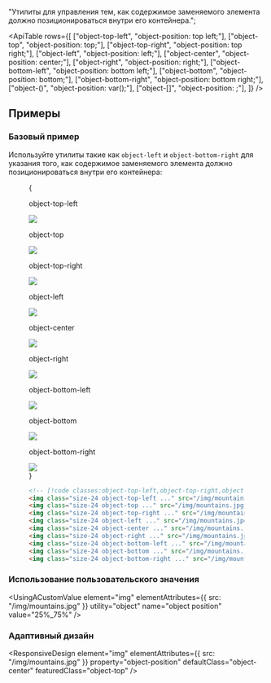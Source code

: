 
  "Утилиты для управления тем, как содержимое заменяемого элемента должно позиционироваться внутри его контейнера.";

<ApiTable
  rows={[
    ["object-top-left", "object-position: top left;"],
    ["object-top", "object-position: top;"],
    ["object-top-right", "object-position: top right;"],
    ["object-left", "object-position: left;"],
    ["object-center", "object-position: center;"],
    ["object-right", "object-position: right;"],
    ["object-bottom-left", "object-position: bottom left;"],
    ["object-bottom", "object-position: bottom;"],
    ["object-bottom-right", "object-position: bottom right;"],
    ["object-(<custom-property>)", "object-position: var(<custom-property>);"],
    ["object-[<value>]", "object-position: <value>;"],
  ]}
/>

## Примеры

### Базовый пример

Используйте утилиты такие как `object-left` и `object-bottom-right` для указания того, как содержимое заменяемого элемента должно позиционироваться внутри его контейнера:

<Figure hint="Наведите на примеры, чтобы увидеть полное изображение">

<Example padding={false}>
  {
    <div className="flex snap-x scroll-p-4 items-end overflow-x-scroll overflow-y-hidden p-8 pt-16 sm:grid sm:grid-cols-3 sm:gap-16">
      <div className="relative w-40 shrink-0 snap-start snap-always sm:w-auto">
        <p className="absolute inset-x-0 top-0 mb-3 -translate-y-8 text-center font-mono text-xs font-medium text-gray-500 dark:text-gray-400">
          object-top-left
        </p>
        <div className="group relative mx-auto size-20 rounded-lg">
          <div className="relative z-10 h-full w-full rounded-md bg-[url(https://images.unsplash.com/photo-1554629947-334ff61d85dc?ixid=MnwxMjA3fDB8MHxwaG90by1wYWdlfHx8fGVufDB8fHx8&ixlib=rb-1.2.1&auto=format&fit=crop&w=1000&h=1000&q=90)] bg-[size:8rem] bg-top-left ring-1 ring-black/10 ring-inset"></div>
          <img
            className="absolute top-0 left-0 size-32 max-w-none overflow-hidden rounded-md opacity-0 transition duration-100 sm:group-hover:opacity-25"
            src="https://images.unsplash.com/photo-1554629947-334ff61d85dc?ixid=MnwxMjA3fDB8MHxwaG90by1wYWdlfHx8fGVufDB8fHx8&ixlib=rb-1.2.1&auto=format&fit=crop&w=1000&h=1000&q=90"
          />
        </div>
      </div>
      <div className="relative w-40 shrink-0 snap-start snap-always sm:w-auto">
        <p className="absolute inset-x-0 top-0 mb-3 -translate-y-8 text-center font-mono text-xs font-medium text-gray-500 dark:text-gray-400">
          object-top
        </p>
        <div className="group relative mx-auto size-20 rounded-lg">
          <div className="relative z-10 h-full w-full rounded-md bg-[url(https://images.unsplash.com/photo-1554629947-334ff61d85dc?ixid=MnwxMjA3fDB8MHxwaG90by1wYWdlfHx8fGVufDB8fHx8&ixlib=rb-1.2.1&auto=format&fit=crop&w=1000&h=1000&q=90)] bg-[size:8rem] bg-top ring-1 ring-black/10 ring-inset"></div>
          <img
            className="absolute top-0 -left-6 size-32 max-w-none overflow-hidden rounded-md opacity-0 transition duration-100 sm:group-hover:opacity-25"
            src="https://images.unsplash.com/photo-1554629947-334ff61d85dc?ixid=MnwxMjA3fDB8MHxwaG90by1wYWdlfHx8fGVufDB8fHx8&ixlib=rb-1.2.1&auto=format&fit=crop&w=1000&h=1000&q=90"
          />
        </div>
      </div>
      <div className="relative w-40 shrink-0 snap-start snap-always sm:w-auto">
        <p className="absolute inset-x-0 top-0 mb-3 -translate-y-8 text-center font-mono text-xs font-medium text-gray-500 dark:text-gray-400">
          object-top-right
        </p>
        <div className="group relative mx-auto size-20 rounded-lg">
          <div className="relative z-10 h-full w-full rounded-md bg-[url(https://images.unsplash.com/photo-1554629947-334ff61d85dc?ixid=MnwxMjA3fDB8MHxwaG90by1wYWdlfHx8fGVufDB8fHx8&ixlib=rb-1.2.1&auto=format&fit=crop&w=1000&h=1000&q=90)] bg-[size:8rem] bg-top-right ring-1 ring-black/10 ring-inset"></div>
          <img
            className="absolute top-0 right-0 size-32 max-w-none overflow-hidden rounded-md opacity-0 transition duration-100 sm:group-hover:opacity-25"
            src="https://images.unsplash.com/photo-1554629947-334ff61d85dc?ixid=MnwxMjA3fDB8MHxwaG90by1wYWdlfHx8fGVufDB8fHx8&ixlib=rb-1.2.1&auto=format&fit=crop&w=1000&h=1000&q=90"
          />
        </div>
      </div>
      <div className="relative w-40 shrink-0 snap-start snap-always sm:w-auto">
        <p className="absolute inset-x-0 top-0 mb-3 -translate-y-8 text-center font-mono text-xs font-medium text-gray-500 dark:text-gray-400">
          object-left
        </p>
        <div className="group relative mx-auto size-20 rounded-lg">
          <div className="relative z-10 h-full w-full rounded-md bg-[url(https://images.unsplash.com/photo-1554629947-334ff61d85dc?ixid=MnwxMjA3fDB8MHxwaG90by1wYWdlfHx8fGVufDB8fHx8&ixlib=rb-1.2.1&auto=format&fit=crop&w=1000&h=1000&q=90)] bg-[size:8rem] bg-left ring-1 ring-black/10 ring-inset"></div>
          <img
            className="absolute -top-6 left-0 size-32 max-w-none overflow-hidden rounded-md opacity-0 transition duration-100 sm:group-hover:opacity-25"
            src="https://images.unsplash.com/photo-1554629947-334ff61d85dc?ixid=MnwxMjA3fDB8MHxwaG90by1wYWdlfHx8fGVufDB8fHx8&ixlib=rb-1.2.1&auto=format&fit=crop&w=1000&h=1000&q=90"
          />
        </div>
      </div>
      <div className="relative w-40 shrink-0 snap-start snap-always sm:w-auto">
        <p className="absolute inset-x-0 top-0 mb-3 -translate-y-8 text-center font-mono text-xs font-medium text-gray-500 dark:text-gray-400">
          object-center
        </p>
        <div className="group relative mx-auto size-20 rounded-lg">
          <div className="relative z-10 h-full w-full rounded-md bg-[url(https://images.unsplash.com/photo-1554629947-334ff61d85dc?ixid=MnwxMjA3fDB8MHxwaG90by1wYWdlfHx8fGVufDB8fHx8&ixlib=rb-1.2.1&auto=format&fit=crop&w=1000&h=1000&q=90)] bg-[size:8rem] bg-center ring-1 ring-black/10 ring-inset"></div>
          <img
            className="absolute -top-6 -left-6 size-32 max-w-none overflow-hidden rounded-md opacity-0 transition duration-100 sm:group-hover:opacity-25"
            src="https://images.unsplash.com/photo-1554629947-334ff61d85dc?ixid=MnwxMjA3fDB8MHxwaG90by1wYWdlfHx8fGVufDB8fHx8&ixlib=rb-1.2.1&auto=format&fit=crop&w=1000&h=1000&q=90"
          />
        </div>
      </div>
      <div className="relative w-40 shrink-0 snap-start snap-always sm:w-auto">
        <p className="absolute inset-x-0 top-0 mb-3 -translate-y-8 text-center font-mono text-xs font-medium text-gray-500 dark:text-gray-400">
          object-right
        </p>
        <div className="group relative mx-auto size-20 rounded-lg">
          <div className="relative z-10 h-full w-full rounded-md bg-[url(https://images.unsplash.com/photo-1554629947-334ff61d85dc?ixid=MnwxMjA3fDB8MHxwaG90by1wYWdlfHx8fGVufDB8fHx8&ixlib=rb-1.2.1&auto=format&fit=crop&w=1000&h=1000&q=90)] bg-[size:8rem] bg-right ring-1 ring-black/10 ring-inset"></div>
          <img
            className="absolute -top-6 right-0 size-32 max-w-none overflow-hidden rounded-md opacity-0 transition duration-100 sm:group-hover:opacity-25"
            src="https://images.unsplash.com/photo-1554629947-334ff61d85dc?ixid=MnwxMjA3fDB8MHxwaG90by1wYWdlfHx8fGVufDB8fHx8&ixlib=rb-1.2.1&auto=format&fit=crop&w=1000&h=1000&q=90"
          />
        </div>
      </div>
      <div className="relative w-40 shrink-0 snap-start snap-always sm:w-auto">
        <p className="absolute inset-x-0 top-0 mb-3 -translate-y-8 text-center font-mono text-xs font-medium text-gray-500 dark:text-gray-400">
          object-bottom-left
        </p>
        <div className="group relative mx-auto size-20 rounded-lg">
          <div className="relative z-10 h-full w-full rounded-md bg-[url(https://images.unsplash.com/photo-1554629947-334ff61d85dc?ixid=MnwxMjA3fDB8MHxwaG90by1wYWdlfHx8fGVufDB8fHx8&ixlib=rb-1.2.1&auto=format&fit=crop&w=1000&h=1000&q=90)] bg-[size:8rem] bg-bottom-left ring-1 ring-black/10 ring-inset"></div>
          <img
            className="absolute -top-12 left-0 size-32 max-w-none overflow-hidden rounded-md opacity-0 transition duration-100 sm:group-hover:opacity-25"
            src="https://images.unsplash.com/photo-1554629947-334ff61d85dc?ixid=MnwxMjA3fDB8MHxwaG90by1wYWdlfHx8fGVufDB8fHx8&ixlib=rb-1.2.1&auto=format&fit=crop&w=1000&h=1000&q=90"
          />
        </div>
      </div>
      <div className="relative w-40 shrink-0 snap-start snap-always sm:w-auto">
        <p className="absolute inset-x-0 top-0 mb-3 -translate-y-8 text-center font-mono text-xs font-medium text-gray-500 dark:text-gray-400">
          object-bottom
        </p>
        <div className="group relative mx-auto size-20 rounded-lg">
          <div className="relative z-10 h-full w-full rounded-md bg-[url(https://images.unsplash.com/photo-1554629947-334ff61d85dc?ixid=MnwxMjA3fDB8MHxwaG90by1wYWdlfHx8fGVufDB8fHx8&ixlib=rb-1.2.1&auto=format&fit=crop&w=1000&h=1000&q=90)] bg-[size:8rem] bg-bottom ring-1 ring-black/10 ring-inset"></div>
          <img
            className="absolute -top-12 -left-6 size-32 max-w-none overflow-hidden rounded-md opacity-0 transition duration-100 sm:group-hover:opacity-25"
            src="https://images.unsplash.com/photo-1554629947-334ff61d85dc?ixid=MnwxMjA3fDB8MHxwaG90by1wYWdlfHx8fGVufDB8fHx8&ixlib=rb-1.2.1&auto=format&fit=crop&w=1000&h=1000&q=90"
          />
        </div>
      </div>
      <div className="relative -mx-8 w-56 shrink-0 snap-start snap-always sm:w-auto">
        <p className="absolute inset-x-0 top-0 mb-3 -translate-y-8 text-center font-mono text-xs font-medium text-gray-500 dark:text-gray-400">
          object-bottom-right
        </p>
        <div className="group relative mx-auto size-20 rounded-lg">
          <div className="relative z-10 h-full w-full rounded-md bg-[url(https://images.unsplash.com/photo-1554629947-334ff61d85dc?ixid=MnwxMjA3fDB8MHxwaG90by1wYWdlfHx8fGVufDB8fHx8&ixlib=rb-1.2.1&auto=format&fit=crop&w=1000&h=1000&q=90)] bg-[size:8rem] bg-bottom-right ring-1 ring-black/10 ring-inset"></div>
          <img
            className="absolute -top-12 right-0 size-32 max-w-none overflow-hidden rounded-md opacity-0 transition duration-100 sm:group-hover:opacity-25"
            src="https://images.unsplash.com/photo-1554629947-334ff61d85dc?ixid=MnwxMjA3fDB8MHxwaG90by1wYWdlfHx8fGVufDB8fHx8&ixlib=rb-1.2.1&auto=format&fit=crop&w=1000&h=1000&q=90"
          />
        </div>
      </div>
    </div>
  }
</Example>

```html
<!-- [!code classes:object-top-left,object-top-right,object-center,object-bottom-left,object-bottom-right,object-bottom,object-left,object-right,object-top] -->
<img class="size-24 object-top-left ..." src="/img/mountains.jpg" />
<img class="size-24 object-top ..." src="/img/mountains.jpg" />
<img class="size-24 object-top-right ..." src="/img/mountains.jpg" />
<img class="size-24 object-left ..." src="/img/mountains.jpg" />
<img class="size-24 object-center ..." src="/img/mountains.jpg" />
<img class="size-24 object-right ..." src="/img/mountains.jpg" />
<img class="size-24 object-bottom-left ..." src="/img/mountains.jpg" />
<img class="size-24 object-bottom ..." src="/img/mountains.jpg" />
<img class="size-24 object-bottom-right ..." src="/img/mountains.jpg" />
```

</Figure>

### Использование пользовательского значения

<UsingACustomValue
  element="img"
  elementAttributes={{ src: "/img/mountains.jpg" }}
  utility="object"
  name="object position"
  value="25%_75%"
/>

### Адаптивный дизайн

<ResponsiveDesign
  element="img"
  elementAttributes={{ src: "/img/mountains.jpg" }}
  property="object-position"
  defaultClass="object-center"
  featuredClass="object-top"
/>
